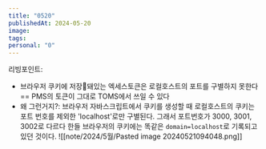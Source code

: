 ```yaml
---
title: "0520"
publishedAt: 2024-05-20
image: 
tags: 
personal: "0"
---
```

리빙포인트: 
- 브라우저 쿠키에 저장돼있는 엑세스토큰은 로컬호스트의 포트를 구별하지 못한다 == PMS의 토큰이 그대로 TOMS에서 쓰일 수 있다
- 왜 그런거지?: 브라우저 자바스크립트에서 쿠키를 생성할 때 로컬호스트의 쿠키는 포트 번호를 제외한 'localhost'로만 구별된다. 그래서 포트번호가 3000, 3001, 3002로 다르다 한들 브라우저의 쿠키에는 똑같은 `domain=localhost`로 기록되고 있던 것이다. 
	![[note/2024/5월/Pasted image 20240521094048.png]]